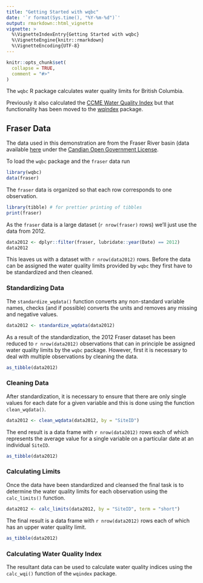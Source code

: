```yaml
---
title: "Getting Started with wqbc"
date: '`r format(Sys.time(), "%Y-%m-%d")`'
output: rmarkdown::html_vignette
vignette: >
  %\VignetteIndexEntry{Getting Started with wqbc}
  %\VignetteEngine{knitr::rmarkdown}
  %\VignetteEncoding{UTF-8}
---
```


```r
knitr::opts_chunk$set(
  collapse = TRUE,
  comment = "#>"
)
```

The `wqbc` R package calculates water quality limits for British Columbia.

Previously it also calculated the [CCME Water Quality Index](http://www.ccme.ca/en/resources/canadian_environmental_quality_guidelines/index.html) but that functionality has been moved to the [wqindex](https://github.com/bcgov/wqindex) package.

## Fraser Data

The data used in this demonstration are from the Fraser River basin (data available [here](http://data.gc.ca/data/en/dataset/9ec91c92-22f8-4520-8b2c-0f1cce663e18) under the [Candian Open Government License](http://open.canada.ca/en/open-government-licence-canada).

To load the `wqbc` package and the `fraser` data run

```r
library(wqbc)
data(fraser)
```

The `fraser` data is organized so that each row corresponds to one observation.  

```r
library(tibble) # for prettier printing of tibbles
print(fraser)
```

As the `fraser` data is a large dataset (`r nrow(fraser)` rows) we'll just use the data from 2012.

```r
data2012 <- dplyr::filter(fraser, lubridate::year(Date) == 2012)
data2012
```

This leaves us with a dataset with `r nrow(data2012)` rows. 
Before the data can be assigned the water quality limits provided by `wqbc` they first have to be standardized and then cleaned.

### Standardizing Data

The `standardize_wqdata()` function converts any non-standard variable names, checks (and if possible) converts the units and removes any missing and negative values.  

```r
data2012 <- standardize_wqdata(data2012)
```

As a result of the standardization, the 2012 Fraser dataset has been reduced to `r nrow(data2012)` observations that can in principle be assigned water quality limits by the `wqbc` package.
However, first it is necessary to deal with multiple observations by cleaning the data.

```r
as_tibble(data2012)
```

### Cleaning Data

After standardization, it is necessary to ensure that there are only single values for each date for a given variable and this is done using the function `clean_wqdata()`.  

```r
data2012 <- clean_wqdata(data2012, by = "SiteID")
```

The end result is a data frame with `r nrow(data2012)` rows each of which represents the average value for a single variable on a particular date at an individual `SiteID`. 
```r
as_tibble(data2012)
```

### Calculating Limits

Once the data have been standardized and cleansed the final task is to determine the water quality limits for each observation using the `calc_limits()` function.

```r
data2012 <- calc_limits(data2012, by = "SiteID", term = "short")
```

The final result is a data frame with `r nrow(data2012)` rows each of which has an upper water quality limit.

```r
as_tibble(data2012)
```

### Calculating Water Quality Index

The resultant data can be used to calculate water quality indices using the `calc_wqi()` function of the `wqindex` package.

